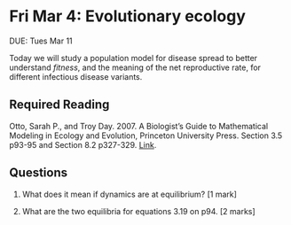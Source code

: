 # Fri Mar 4: Evolutionary ecology 

DUE: Tues Mar 11

Today we will study a population model for disease spread to better understand _fitness_, and the meaning of the net reproductive rate, for different infectious disease variants.

## Required Reading
Otto, Sarah P., and Troy Day. 2007. A Biologist's Guide to Mathematical Modeling in Ecology and Evolution, Princeton University Press. Section 3.5 p93-95 and Section 8.2 p327-329.  [Link](https://ebookcentral-proquest-com.qe2a-proxy.mun.ca/lib/MUN/detail.action?docID=768551).


## Questions
1. What does it mean if dynamics are at equilibrium? [1 mark]

2. What are the two equilibria for equations 3.19 on p94. [2 marks]
